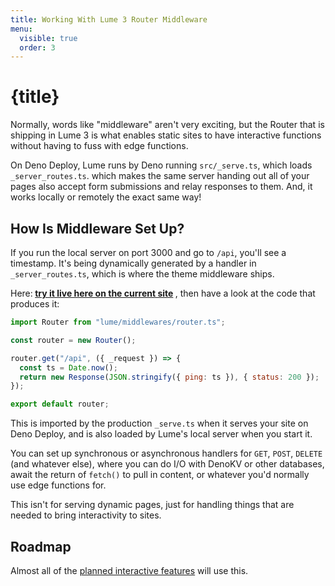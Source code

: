 ```yaml
---
title: Working With Lume 3 Router Middleware
menu:
  visible: true
  order: 3
---
```


# {title}

Normally, words like "middleware" aren't very exciting, but the Router that 
is shipping in Lume 3 is what enables static sites to have interactive functions
without having to fuss with edge functions.

On Deno Deploy, Lume runs by Deno running `src/_serve.ts`, which loads `_server_routes.ts`.
which makes the same server handing out all of your pages also accept form submissions 
and relay responses to them. And, it works locally or remotely the exact same way!

## How Is Middleware Set Up?

If you run the local server on port 3000 and go to `/api`, you'll see a timestamp. It's
being dynamically generated by a handler in `_server_routes.ts`, which is where the theme
middleware ships. 

Here:<strong> <a href="/api" target="_blank">try it live here on the current site</a>
</strong>, then have a look at the code that produces it:

```js
import Router from "lume/middlewares/router.ts";

const router = new Router();

router.get("/api", ({ _request }) => {
  const ts = Date.now();
  return new Response(JSON.stringify({ ping: ts }), { status: 200 });
});

export default router;
```

This is imported by the production `_serve.ts` when it serves your 
site on Deno Deploy, and is also loaded by Lume's local server when 
you start it. 

You can set up synchronous or asynchronous handlers for `GET`, `POST`, 
`DELETE` (and whatever else), where you can do I/O with DenoKV or 
other databases, await the return of `fetch()` to pull in content, or 
whatever you'd normally use edge functions for.

This isn't for serving dynamic pages, just for handling things that
are needed to bring interactivity to sites.

## Roadmap 

Almost all of the [planned interactive features](/blog/interactive-feature-plans/) 
will use this. 